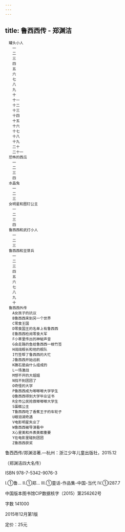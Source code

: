 ```yaml
---
---
---
```

title: 鲁西西传 - 郑渊洁
---


```
　罐头小人
　　一
　　二
　　三
　　四
　　五
　　六
　　七
　　八
　　九
　　十
　　十一
　　十二
　　十三
　　十四
　　十五
　　十六
　　十七
　　十八
　　十九
　　二十
　　二十一
　恐怖的西瓜
　　一
　　二
　　三
　　四
　水晶兔
　　一
　　二
　　三
　女明星和图钉公主
　　一
　　二
　　三
　　四
　鲁西西和武打小人
　　一
　　二
　　三
　鲁西西和豆芽兵
　　一
　　二
　　三
　　四
　　五
　　六
　　七
　　八
　　九
　　十
　鲁西西外传
　　A女孩子的抗议
　　B鲁西西来到另一个世界
　　C零食王国
　　D零食国王的名单上有鲁西西
　　E鲁西西检阅零食大军
　　F小草里传出的神秘声音
　　G会走路的鱼给鲁西西一根竹签
　　H阔阔舰长和他的舰队
　　I竹签帮了鲁西西的大忙
　　J鲁西西开始远航
　　K礁石是由什么组成的
　　L一场激战
　　M想不开的大姐姐
　　N找不到团团了
　　O奇怪的大学
　　P鲁西西成为唧唧唧大学学生
　　Q鲁西西得到大学毕业证书
　　R全市公民抢救唧唧唧大学生
　　S蛋糕公主
　　T鲁西西吃了香蕉王子的车轮子
　　U眼泪湖奇遇
　　V电影明星失业了
　　W鲁西西被导演看中
　　X心里美和外表美都重要
　　Y在电影里碰到团团
　　Z鲁西西获奖
```


鲁西西传/郑渊洁著.—杭州：浙江少年儿童出版社，2015.12

（郑渊洁四大名传）

ISBN 978-7-5342-9076-3

Ⅰ.①鲁… Ⅱ.①郑… Ⅲ.①童话-作品集-中国-当代 Ⅳ.①I287.7

中国版本图书馆CIP数据核字（2015）第256262号

字数 141000

2015年12月第1版

定价：25元